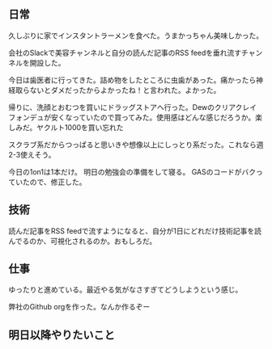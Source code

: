 ## 日常

久しぶりに家でインスタントラーメンを食べた。うまかっちゃん美味しかった。

会社のSlackで美容チャンネルと自分の読んだ記事のRSS feedを垂れ流すチャンネルを開設した。

今日は歯医者に行ってきた。詰め物をしたところに虫歯があった。痛かったら神経取らないとダメだったからよかったね！と言われた。よかった。

帰りに、洗顔とおむつを買いにドラッグストアへ行った。Dewのクリアクレイフォンデュが安くなっていたので買ってみた。使用感はどんな感じだろうか。楽しみだ。ヤクルト1000を買い忘れた

スクラブ系だからつっぱると思いきや想像以上にしっとり系だった。これなら週2-3使えそう。

今日の1on1は1本だけ。
明日の勉強会の準備をして寝る。
GASのコードがバクっていたので、修正した。

## 技術

読んだ記事をRSS feedで流すようになると、自分が1日にどれだけ技術記事を読んでるのか、可視化されるのか。おもしろだ。

## 仕事

ゆったりと進めている。最近やる気がなさすぎてどうしようという感じ。

弊社のGithub orgを作った。なんか作るぞー


## 明日以降やりたいこと
